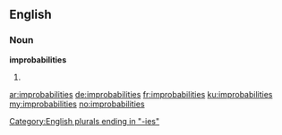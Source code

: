 ==English==

===Noun===
'''improbabilities'''

# {{plural of|improbability}}

[[Category:English plurals ending in "-ies"]]

[[ar:improbabilities]]
[[de:improbabilities]]
[[fr:improbabilities]]
[[ku:improbabilities]]
[[my:improbabilities]]
[[no:improbabilities]]